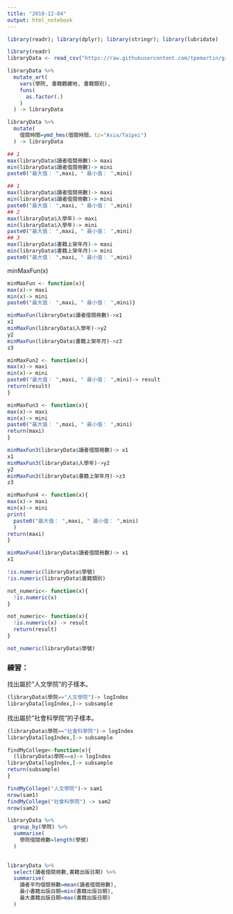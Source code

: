 ```yaml
---
title: "2018-12-04"
output: html_notebook
---
```


```r
library(readr); library(dplyr); library(stringr); library(lubridate)
```

```r
library(readr)
libraryData <- read_csv("https://raw.githubusercontent.com/tpemartin/github-data/master/library100_102.csv")
```

```r
libraryData %>%
  mutate_art(
    vars(學院, 書籍觀藏地, 書籍類別),
    funs(
      as.factor(.)
    )
  ) -> libraryData

libraryData %>%
  mutate(
    借閱時間=ymd_hms(借閱時間，tz="Asia/Taipei")
  ) -> libraryData
``` 

```r
## 1
max(libraryData$讀者借閱冊數)-> maxi
min(libraryData$讀者借閱冊數)-> mini
paste0("最大值： ",maxi, " 最小值： ",mini)
```


```r
## 1
max(libraryData$讀者借閱冊數)-> maxi
min(libraryData$讀者借閱冊數)-> mini
paste0("最大值： ",maxi, " 最小值： ",mini)
## 2
max(libraryData$入學年)-> maxi
min(libraryData$入學年)-> mini
paste0("最大值： ",maxi, " 最小值： ",mini)
## 3
max(libraryData$書籍上架年月)-> maxi
min(libraryData$書籍上架年月)-> mini
paste0("最大值： ",maxi, " 最小值： ",mini)
```

minMaxFun(x)
```r
minMaxFun <- function(x){
max(x)-> maxi
min(x)-> mini
paste0("最大值： ",maxi, " 最小值： ",mini)}
```

```r
minMaxFun(libraryData$讀者借閱冊數)->x1
x1
minMaxFun(libraryData$入學年)->y2
y2
minMaxFun(libraryData$書籍上架年月)->z3
z3
```


```r
minMaxFun2 <- function(x){
max(x)-> maxi
min(x)-> mini
paste0("最大值： ",maxi, " 最小值： ",mini)-> result
return(result)
}
```


```r
minMaxFun3 <- function(x){
max(x)-> maxi
min(x)-> mini
paste0("最大值： ",maxi, " 最小值： ",mini)
return(maxi)
}
```


```r
minMaxFun3(libraryData$讀者借閱冊數)-> x1
x1
minMaxFun3(libraryData$入學年)->y2
y2
minMaxFun3(libraryData$書籍上架年月)->z3
z3
```

```r
minMaxFun4 <- function(x){
max(x)-> maxi
min(x)-> mini
print(
  paste0("最大值： ",maxi, " 最小值： ",mini)
  ) 
return(maxi)
}
```

```r
minMaxFun4(libraryData$讀者借閱冊數)-> x1
x1
```

```r
!is.numeric(libraryData$學號)
!is.numeric(libraryData$書籍類別)
```

```r
not_numeric<- function(x){
  !is.numeric(x)
}
```

```r
not_numeric<- function(x){
  !is.numeric(x) -> result
  return(result)
}
```

```r
not_numeric(libraryData$學號)
```

### 練習：
找出屬於"人文學院"的子樣本。

```r
(libraryData$學院=="人文學院")-> logIndex
libraryData[logIndex,]-> subsample
```

找出屬於"社會科學院"的子樣本。

```r
(libraryData$學院=="社會科學院")-> logIndex
libraryData[logIndex,]-> subsample
```

```r
findMyCollege<-function(x){
  (libraryData$學院==x)-> logIndex
libraryData[logIndex,]-> subsample
return(subsample)
}
```

```r
findMyCollege("人文學院")-> sam1
nrow(sam1)
findMyCollege("社會科學院") -> sam2
nrow(sam2)
```

```r
libraryData %>%
  group_by(學院) %>%
  summarise(
    學院借閱冊數=length(學號)
  )
  
```

```r
libraryData %>%
  select(讀者借閱冊數,書籍出版日期) %>%
  summarise(
    讀者平均借閱冊數=mean(讀者借閱冊數),
    最小書籍出版日期=min(書籍出版日期),
    最大書籍出版日期=max(書籍出版日期)
  )
```